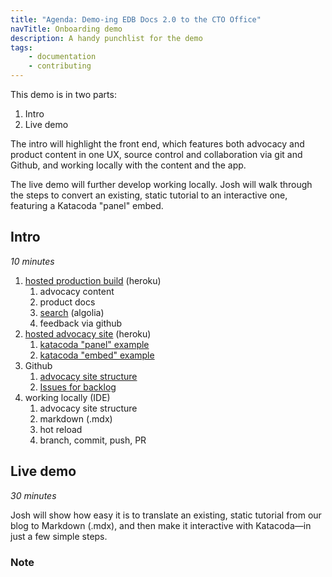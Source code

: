 ```yaml
---
title: "Agenda: Demo-ing EDB Docs 2.0 to the CTO Office"
navTitle: Onboarding demo
description: A handy punchlist for the demo
tags:
    - documentation
    - contributing
---
```


This demo is in two parts:

1. Intro
2. Live demo

The intro will highlight the front end, which features both advocacy and product content in one UX, source control and collaboration via git and Github, and working locally with the content and the app.

The live demo will further develop working locally. Josh will walk through the steps to convert an existing, static tutorial to an interactive one, featuring a Katacoda "panel" embed.

## Intro

_10 minutes_

1. [hosted production build](https://edb-docs.herokuapp.com/) (heroku)
    1. advocacy content 
    1. product docs
    1. [search](/search) (algolia)
    1. feedback via github
1. [hosted advocacy site](https://edb-docs-advocacy.herokuapp.com/) (heroku)
    1. [katacoda "panel" example](/getting-started/installing_postgres/docker)
    1. [katacoda "embed" example](/getting-started/connecting_to_postgres/java/02_JDBC)
1. Github
    1. [advocacy site structure](https://github.com/rocketinsights/edb_docs_advocacy/tree/master/advocacy_docs/getting-started)
    1. [Issues for backlog](https://github.com/rocketinsights/edb_docs_advocacy/issues)
1. working locally (IDE) 
    1. advocacy site structure
    1. markdown (.mdx)
    1. hot reload 
    1. branch, commit, push, PR

## Live demo

_30 minutes_

Josh will show how easy it is to translate an existing, static tutorial from our blog to Markdown (.mdx), and then make it interactive with Katacoda—in just a few simple steps.

### Note